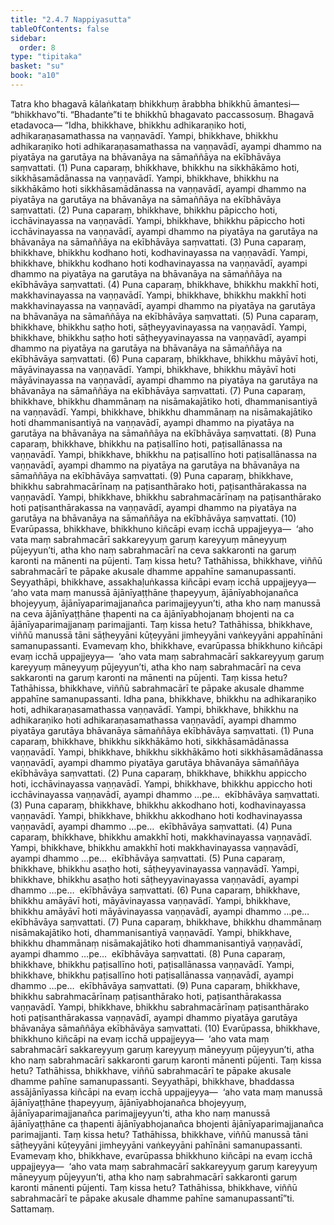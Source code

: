 ```yaml
---
title: "2.4.7 Nappiyasutta"
tableOfContents: false
sidebar:
  order: 8
type: "tipitaka"
basket: "su"
book: "a10"
---
```



<DynamicBreadcrumb />

<Division number="87" book="a10" bookNo="17" page="389">

<Paragraph number="711" book="a10">
Tatra kho bhagavā kālaṅkataṃ bhikkhuṃ ārabbha bhikkhū āmantesi—  “bhikkhavo”ti. “Bhadante”ti te bhikkhū bhagavato paccassosuṃ. Bhagavā etadavoca—
</Paragraph>

<Paragraph number="712" book="a10">
“Idha, bhikkhave, bhikkhu adhikaraṇiko hoti, adhikaraṇasamathassa na vaṇṇavādī. Yampi, bhikkhave, bhikkhu adhikaraṇiko hoti adhikaraṇasamathassa na vaṇṇavādī, ayampi dhammo na piyatāya na garutāya na bhāvanāya na sāmaññāya na ekībhāvāya saṃvattati. (1)
</Paragraph>

<Paragraph number="713" book="a10">
Puna caparaṃ, bhikkhave, bhikkhu na sikkhākāmo hoti, sikkhāsamādānassa na vaṇṇavādī. Yampi, bhikkhave, bhikkhu na sikkhākāmo hoti sikkhāsamādānassa na vaṇṇavādī, ayampi dhammo na piyatāya na garutāya na bhāvanāya na sāmaññāya na ekībhāvāya saṃvattati. (2)
</Paragraph>

<Paragraph number="714" book="a10">
Puna caparaṃ, bhikkhave, bhikkhu pāpiccho hoti, icchāvinayassa na vaṇṇavādī. Yampi, bhikkhave, bhikkhu pāpiccho hoti icchāvinayassa na vaṇṇavādī, ayampi dhammo na piyatāya na garutāya na bhāvanāya na sāmaññāya na ekībhāvāya saṃvattati. (3)
</Paragraph>

<Paragraph number="715" book="a10">
Puna caparaṃ, bhikkhave, bhikkhu kodhano hoti, kodhavinayassa na vaṇṇavādī. Yampi, bhikkhave, bhikkhu kodhano hoti kodhavinayassa na vaṇṇavādī, ayampi dhammo na piyatāya na garutāya na bhāvanāya na sāmaññāya na ekībhāvāya saṃvattati. (4)
</Paragraph>

<Paragraph number="716" book="a10">
Puna caparaṃ, bhikkhave, bhikkhu makkhī hoti, makkhavinayassa na vaṇṇavādī. Yampi, bhikkhave, bhikkhu makkhī hoti makkhavinayassa na vaṇṇavādī, ayampi dhammo na piyatāya na garutāya na bhāvanāya na sāmaññāya na ekībhāvāya saṃvattati. (5)
</Paragraph>

<Paragraph number="717" book="a10">
Puna caparaṃ, bhikkhave, bhikkhu saṭho hoti, sāṭheyyavinayassa na vaṇṇavādī. Yampi, bhikkhave, bhikkhu saṭho hoti sāṭheyyavinayassa na vaṇṇavādī, ayampi dhammo na piyatāya na garutāya na bhāvanāya na sāmaññāya na ekībhāvāya saṃvattati. (6)
</Paragraph>

<Paragraph number="718" book="a10">
Puna caparaṃ, bhikkhave, bhikkhu māyāvī hoti, māyāvinayassa na vaṇṇavādī. Yampi, bhikkhave, bhikkhu māyāvī hoti māyāvinayassa na vaṇṇavādī, ayampi dhammo na piyatāya na garutāya na bhāvanāya na sāmaññāya na ekībhāvāya saṃvattati. (7)
</Paragraph>

<Paragraph number="719" book="a10">
Puna caparaṃ, bhikkhave, bhikkhu dhammānaṃ na nisāmakajātiko hoti, dhammanisantiyā na vaṇṇavādī. Yampi, bhikkhave, bhikkhu dhammānaṃ na nisāmakajātiko hoti dhammanisantiyā na vaṇṇavādī, ayampi dhammo na piyatāya na garutāya na bhāvanāya na sāmaññāya na ekībhāvāya saṃvattati. (8)
</Paragraph>

<Paragraph number="720" book="a10">
Puna caparaṃ, bhikkhave, bhikkhu na paṭisallīno hoti, paṭisallānassa na vaṇṇavādī. Yampi, bhikkhave, bhikkhu na paṭisallīno hoti paṭisallānassa na vaṇṇavādī, ayampi dhammo na piyatāya na garutāya na bhāvanāya na sāmaññāya na ekībhāvāya saṃvattati. (9)
</Paragraph>

<Paragraph number="721" book="a10">
Puna caparaṃ, bhikkhave, bhikkhu sabrahmacārīnaṃ na paṭisanthārako hoti, paṭisanthārakassa na vaṇṇavādī. Yampi, bhikkhave, bhikkhu sabrahmacārīnaṃ na paṭisanthārako hoti paṭisanthārakassa na vaṇṇavādī, ayampi dhammo na piyatāya na garutāya na bhāvanāya na sāmaññāya na ekībhāvāya saṃvattati. (10)
</Paragraph>

<Paragraph number="722" book="a10">
Evarūpassa, bhikkhave, bhikkhuno kiñcāpi evaṃ icchā uppajjeyya—  ‘aho vata maṃ sabrahmacārī sakkareyyuṃ garuṃ kareyyuṃ māneyyuṃ pūjeyyun’ti, atha kho naṃ sabrahmacārī na ceva sakkaronti na garuṃ karonti na mānenti na pūjenti. Taṃ kissa hetu? Tathāhissa, bhikkhave, viññū sabrahmacārī te pāpake akusale dhamme appahīne samanupassanti.
</Paragraph>

<Paragraph number="723" book="a10">
Seyyathāpi, bhikkhave, assakhaḷuṅkassa kiñcāpi evaṃ icchā uppajjeyya—  ‘aho vata maṃ manussā ājānīyaṭṭhāne ṭhapeyyuṃ, ājānīyabhojanañca bhojeyyuṃ, ājānīyaparimajjanañca parimajjeyyun’ti, atha kho naṃ manussā na ceva ājānīyaṭṭhāne ṭhapenti na ca ājānīyabhojanaṃ bhojenti na ca ājānīyaparimajjanaṃ parimajjanti. Taṃ kissa hetu? Tathāhissa, bhikkhave, viññū manussā tāni sāṭheyyāni kūṭeyyāni jimheyyāni vaṅkeyyāni appahīnāni samanupassanti. Evamevaṃ kho, bhikkhave, evarūpassa bhikkhuno kiñcāpi evaṃ icchā uppajjeyya—  ‘aho vata maṃ sabrahmacārī sakkareyyuṃ garuṃ kareyyuṃ māneyyuṃ pūjeyyun’ti, atha kho naṃ sabrahmacārī na ceva sakkaronti na garuṃ karonti na mānenti na pūjenti. Taṃ kissa hetu? Tathāhissa, bhikkhave, viññū sabrahmacārī te pāpake akusale dhamme appahīne samanupassanti.
</Paragraph>

<Paragraph number="724" book="a10">
Idha pana, bhikkhave, bhikkhu na adhikaraṇiko hoti, adhikaraṇasamathassa vaṇṇavādī. Yampi, bhikkhave, bhikkhu na adhikaraṇiko hoti adhikaraṇasamathassa vaṇṇavādī, ayampi dhammo piyatāya garutāya bhāvanāya sāmaññāya ekībhāvāya saṃvattati. (1)
</Paragraph>

<Paragraph number="725" book="a10">
Puna caparaṃ, bhikkhave, bhikkhu sikkhākāmo hoti, sikkhāsamādānassa vaṇṇavādī. Yampi, bhikkhave, bhikkhu sikkhākāmo hoti sikkhāsamādānassa vaṇṇavādī, ayampi dhammo piyatāya garutāya bhāvanāya sāmaññāya ekībhāvāya saṃvattati. (2)
</Paragraph>

<Paragraph number="726" book="a10">
Puna caparaṃ, bhikkhave, bhikkhu appiccho hoti, icchāvinayassa vaṇṇavādī. Yampi, bhikkhave, bhikkhu appiccho hoti icchāvinayassa vaṇṇavādī, ayampi dhammo …pe…  ekībhāvāya saṃvattati. (3)
</Paragraph>

<Paragraph number="727" book="a10">
Puna caparaṃ, bhikkhave, bhikkhu akkodhano hoti, kodhavinayassa vaṇṇavādī. Yampi, bhikkhave, bhikkhu akkodhano hoti kodhavinayassa vaṇṇavādī, ayampi dhammo …pe…  ekībhāvāya saṃvattati. (4)
</Paragraph>

<Paragraph number="728" book="a10">
Puna caparaṃ, bhikkhave, bhikkhu amakkhī hoti, makkhavinayassa vaṇṇavādī. Yampi, bhikkhave, bhikkhu amakkhī hoti makkhavinayassa vaṇṇavādī, ayampi dhammo …pe…  ekībhāvāya saṃvattati. (5)
</Paragraph>

<Paragraph number="729" book="a10">
Puna caparaṃ, bhikkhave, bhikkhu asaṭho hoti, sāṭheyyavinayassa vaṇṇavādī. Yampi, bhikkhave, bhikkhu asaṭho hoti sāṭheyyavinayassa vaṇṇavādī, ayampi dhammo …pe…  ekībhāvāya saṃvattati. (6)
</Paragraph>

<Paragraph number="730" book="a10">
Puna caparaṃ, bhikkhave, bhikkhu amāyāvī hoti, māyāvinayassa vaṇṇavādī. Yampi, bhikkhave, bhikkhu amāyāvī hoti māyāvinayassa vaṇṇavādī, ayampi dhammo …pe…  ekībhāvāya saṃvattati. (7)
</Paragraph>

<Paragraph number="731" book="a10">
Puna caparaṃ, bhikkhave, bhikkhu dhammānaṃ nisāmakajātiko hoti, dhammanisantiyā vaṇṇavādī. Yampi, bhikkhave, bhikkhu dhammānaṃ nisāmakajātiko hoti dhammanisantiyā vaṇṇavādī, ayampi dhammo …pe…  ekībhāvāya saṃvattati. (8)
</Paragraph>

<Paragraph number="732" book="a10">
Puna caparaṃ, bhikkhave, bhikkhu paṭisallīno hoti, paṭisallānassa vaṇṇavādī. Yampi, bhikkhave, bhikkhu paṭisallīno hoti paṭisallānassa vaṇṇavādī, ayampi dhammo …pe…  ekībhāvāya saṃvattati. (9)
</Paragraph>

<Paragraph number="733" book="a10">
Puna caparaṃ, bhikkhave, bhikkhu sabrahmacārīnaṃ paṭisanthārako hoti, paṭisanthārakassa vaṇṇavādī. Yampi, bhikkhave, bhikkhu sabrahmacārīnaṃ paṭisanthārako hoti paṭisanthārakassa vaṇṇavādī, ayampi dhammo piyatāya garutāya bhāvanāya sāmaññāya ekībhāvāya saṃvattati. (10)
</Paragraph>

<Paragraph number="734" book="a10">
Evarūpassa, bhikkhave, bhikkhuno kiñcāpi na evaṃ icchā uppajjeyya—  ‘aho vata maṃ sabrahmacārī sakkareyyuṃ garuṃ kareyyuṃ māneyyuṃ pūjeyyun’ti, atha kho naṃ sabrahmacārī sakkaronti garuṃ karonti mānenti pūjenti. Taṃ kissa hetu? Tathāhissa, bhikkhave, viññū sabrahmacārī te pāpake akusale dhamme pahīne samanupassanti.
</Paragraph>

<Paragraph number="735" book="a10">
Seyyathāpi, bhikkhave, bhaddassa assājānīyassa kiñcāpi na evaṃ icchā uppajjeyya—  ‘aho vata maṃ manussā ājānīyaṭṭhāne ṭhapeyyuṃ, ājānīyabhojanañca bhojeyyuṃ, ājānīyaparimajjanañca parimajjeyyun’ti, atha kho naṃ manussā ājānīyaṭṭhāne ca ṭhapenti ājānīyabhojanañca bhojenti ājānīyaparimajjanañca parimajjanti. Taṃ kissa hetu? Tathāhissa, bhikkhave, viññū manussā tāni sāṭheyyāni kūṭeyyāni jimheyyāni vaṅkeyyāni pahīnāni samanupassanti.
</Paragraph>

<Paragraph number="736" book="a10">
Evamevaṃ kho, bhikkhave, evarūpassa bhikkhuno kiñcāpi na evaṃ icchā uppajjeyya—  ‘aho vata maṃ sabrahmacārī sakkareyyuṃ garuṃ kareyyuṃ māneyyuṃ pūjeyyun’ti, atha kho naṃ sabrahmacārī sakkaronti garuṃ karonti mānenti pūjenti. Taṃ kissa hetu? Tathāhissa, bhikkhave, viññū sabrahmacārī te pāpake akusale dhamme pahīne samanupassantī”ti.

</Paragraph>
</Division>

<Paragraph number="737" type="center" book="a10">
Sattamaṃ.
</Paragraph>